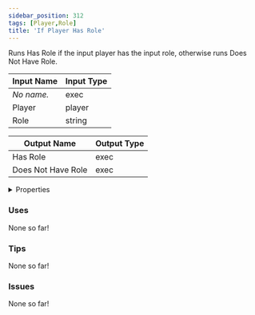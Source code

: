 ```yaml
---
sidebar_position: 312
tags: [Player,Role]
title: 'If Player Has Role'
---
```


Runs Has Role if the input player has the input role, otherwise runs Does Not Have Role.




<EsbSvg />

| Input Name | Input Type |
|-----------|-----------|
| *No name.* | exec |
| Player | player |
| Role | string |

| Output Name | Output Type |
|-----------|-----------|
| Has Role | exec |
| Does Not Have Role | exec |


<details>
  <summary>Properties</summary>
  <div>
    <div>
    <table>
      <thead>
        <tr>
          <th>Is beta required?</th>
          <th>❌</th>
        </tr>
        <tr>
          <th>Is this chip a trolling risk?</th>
          <th>❌</th>
        </tr>
        <tr>
          <th>Is this chip a role assignment risk?</th>
          <th>❌</th>
        </tr>
        <tr>
          <th>Chip UUID</th>
          <th>502d09f5-85ce-45fc-b6a1-3a3eecce8562</th>
        </tr>
      </thead>
    </table>
    </div>
  </div>
</details>

### Uses

None so far!

### Tips

None so far!

### Issues

None so far!